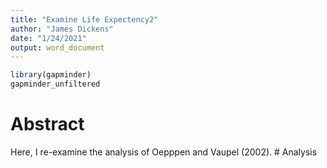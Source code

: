 ```yaml
---
title: "Examine Life Expectency2"
author: "James Dickens"
date: "1/24/2021"
output: word_document
---
```


```r
library(gapminder)
gapminder_unfiltered
```

# Abstract
Here, I re-examine the analysis of Oepppen and Vaupel (2002).
# Analysis